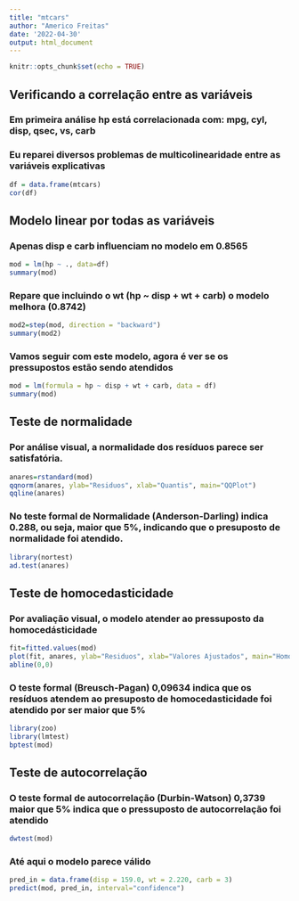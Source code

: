 ```yaml
---
title: "mtcars"
author: "Americo Freitas"
date: '2022-04-30'
output: html_document
---
```


```r
knitr::opts_chunk$set(echo = TRUE)
```
## Verificando a correlação entre as variáveis

### Em primeira análise hp está correlacionada com: mpg, cyl, disp, qsec, vs, carb

### Eu reparei diversos problemas de multicolinearidade entre as variáveis explicativas


```r

df = data.frame(mtcars)
cor(df)

```
## Modelo linear por todas as variáveis

### Apenas disp e carb influenciam no modelo em 0.8565
```r

mod = lm(hp ~ ., data=df)
summary(mod)

```
### Repare que incluindo o wt (hp ~ disp + wt + carb) o modelo melhora (0.8742)
```r

mod2=step(mod, direction = "backward")
summary(mod2)

```
### Vamos seguir com este modelo, agora é ver se os pressupostos estão sendo atendidos
```r
mod = lm(formula = hp ~ disp + wt + carb, data = df)
summary(mod)
```
## Teste de normalidade

### Por análise visual, a normalidade dos resíduos parece ser satisfatória. 

```r
anares=rstandard(mod)
qqnorm(anares, ylab="Residuos", xlab="Quantis", main="QQPlot")
qqline(anares)
```
### No teste formal de Normalidade (Anderson-Darling) indica 0.288, ou seja, maior que 5%, indicando que o presuposto de normalidade foi atendido.

```r
library(nortest)
ad.test(anares)
```
## Teste de homocedasticidade

### Por avaliação visual, o modelo atender ao pressuposto da homocedásticidade

```r
fit=fitted.values(mod) 
plot(fit, anares, ylab="Residuos", xlab="Valores Ajustados", main="Homocedasticidade")
abline(0,0)
```
### O teste formal (Breusch-Pagan) 0,09634 indica que os resíduos atendem ao presuposto de homocedasticidade foi atendido por ser maior que 5%
```r
library(zoo)
library(lmtest)
bptest(mod)
```
## Teste de autocorrelação

### O teste formal de autocorrelação (Durbin-Watson) 0,3739 maior que 5% indica que o pressuposto de autocorrelação foi atendido
```r
dwtest(mod)
```
### Até aqui o modelo parece válido 

```r
pred_in = data.frame(disp = 159.0, wt = 2.220, carb = 3)
predict(mod, pred_in, interval="confidence")
```

